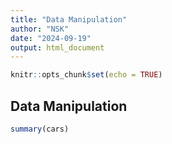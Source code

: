 ```yaml
---
title: "Data Manipulation"
author: "NSK"
date: "2024-09-19"
output: html_document
---
```


```r
knitr::opts_chunk$set(echo = TRUE)
```

## Data Manipulation

```r
summary(cars)
```


